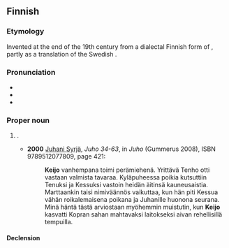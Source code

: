 ==Finnish==

===Etymology===
Invented at the end of the 19th century from a dialectal Finnish form of {{m|fi|keiju||elf}}, partly as a translation of the Swedish {{m|sv|Alf}}.

===Pronunciation===
* {{IPA|lang=fi|[ˈkeijːo]}}
* {{rhymes|eijːo|lang=fi}}
* {{hyphenation|Kei|jo|lang=fi}}

===Proper noun===
{{fi-proper noun}}

# {{given name|male|lang=fi}}.
#* '''2000''' [[w:fi:Juhani Syrjä|Juhani Syrjä]], ''Juho 34-63'', in ''Juho'' (Gummerus 2008), ISBN 9789512077809, page 421:
#*: '''Keijo''' vanhempana toimi perämiehenä. Yrittävä Tenho otti vastaan valmista tavaraa. Kyläpuheessa poikia kutsuttiin Tenuksi ja Kessuksi vastoin heidän äitinsä kauneusaistia. Marttaankin taisi nimiväännös vaikuttaa, kun hän piti Kessua vähän roikalemaisena poikana ja Juhanille huonona seurana. Minä häntä tästä arviostaan myöhemmin muistutin, kun '''Keijo''' kasvatti Kopran sahan mahtavaksi laitokseksi aivan rehellisillä tempuilla.

====Declension====
{{fi-decl-valo|Keij|||o|a}}